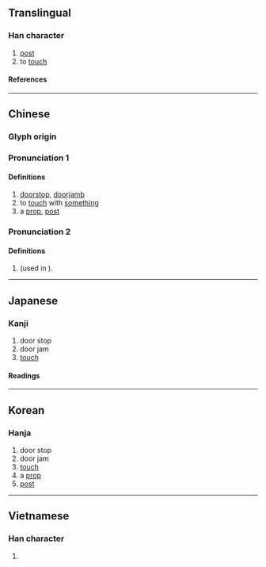 {{also|枨}}
{{character info}}
==Translingual==

===Han character===
{{Han char|rn=75|rad=木|as=08|sn=12|four=51932|canj=DSMV|ids=⿰木長}}

# [[post]]
# to [[touch]]

====References====
{{Han ref|kx=0532.170|dkj=14936|dj=0920.230|hdz=21223.050|uh=68D6}}

----

==Chinese==
{{zh-forms|s=枨}}

===Glyph origin===
{{Han etym}}

===Pronunciation 1===
{{zh-pron
|m=chéng
|c=caang4,caam4,caam5,caan5
|mc=y
|oc=y
|ma=
|cat=n,v
}}

====Definitions====
{{zh-hanzi}}

# [[doorstop]], [[doorjamb]]
# to [[touch]] with [[something]]
# a [[prop]], [[post]]

===Pronunciation 2===
{{zh-pron
|m=chéng
|c=caang4-2,caang4
|mc=y
|oc=y
|ma=
|cat=n,v
}}

====Definitions====
{{zh-hanzi}}
# {{alt form|zh|橙|t=orange}} (used in {{zh-l|棖橘}}).

----

==Japanese==

===Kanji===
{{ja-kanji|grade=|rs=木08}}

# door stop
# door jam
# [[touch]]

====Readings====
{{ja-readings
|on=とう, じょう
|kun=はしら
}}

----

==Korean==

===Hanja===
{{ko-hanja|정}}

# door stop
# door jam
# [[touch]]
# a [[prop]]
# [[post]]

----

==Vietnamese==

===Han character===
{{vi-readings|rs=木08|reading=trường}}

# {{rfdef|vi|sort=木08}}